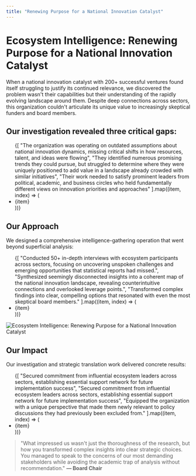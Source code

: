 ```yaml
---
title: "Renewing Purpose for a National Innovation Catalyst"
---
```


<h1 className="text-4xl mb-8">Ecosystem Intelligence: Renewing Purpose for a National Innovation Catalyst</h1>

<p>When a national innovation catalyst with 200+ successful ventures found itself struggling to justify its continued relevance, we discovered the problem wasn't their capabilities but their understanding of the rapidly evolving landscape around them. Despite deep connections across sectors, this organization couldn't articulate its unique value to increasingly skeptical funders and board members.</p>

<h2 className="text-2xl mt-12 mb-2">Our investigation revealed three critical gaps:</h2>

<ul>
  {[
    "The organization was operating on outdated assumptions about national innovation dynamics, missing critical shifts in how resources, talent, and ideas were flowing",
    "They identified numerous promising trends they could pursue, but struggled to determine where they were uniquely positioned to add value in a landscape already crowded with similar initiatives",
    "Their work needed to satisfy prominent leaders from political, academic, and business circles who held fundamentally different views on innovation priorities and approaches"
  ].map((item, index) => (
    <li key={index} className="list-disc ml-6">{item}</li>
  ))}
</ul>

<h2 className="text-2xl mt-12 mb-2">Our Approach</h2>

<p className="mb-2">We designed a comprehensive intelligence-gathering operation that went beyond superficial analysis:</p>

<ul>
  {[
    "Conducted 50+ in-depth interviews with ecosystem participants across sectors, focusing on uncovering unspoken challenges and emerging opportunities that statistical reports had missed.",
    "Synthesized seemingly disconnected insights into a coherent map of the national innovation landscape, revealing counterintuitive connections and overlooked leverage points.",
    "Transformed complex findings into clear, compelling options that resonated with even the most skeptical board members."
  ].map((item, index) => (
    <li key={index} className="list-disc ml-6">{item}</li>
  ))}
</ul>

<img src="/ecosystem-intelligence-renewing-purpose-for-a-national-innovation-catalyst.png" alt="Ecosystem Intelligence: Renewing Purpose for a National Innovation Catalyst" className="w-full mt-12" />

<h2 className="text-2xl mt-12 mb-2">Our Impact</h2>

<p className="mb-4">Our investigation and strategic translation work delivered concrete results:</p>

<ul className="mb-12">
  {[
    "Secured commitment from influential ecosystem leaders across sectors, establishing essential support network for future implementation success",
    "Secured commitment from influential ecosystem leaders across sectors, establishing essential support network for future implementation success",
    "Equipped the organization with a unique perspective that made them newly relevant to policy discussions they had previously been excluded from."
  ].map((item, index) => (
    <li key={index} className="list-disc ml-6">{item}</li>
  ))}
</ul>

> "What impressed us wasn't just the thoroughness of the research, but how you transformed complex insights into clear strategic choices. You managed to speak to the concerns of our most demanding stakeholders while avoiding the academic trap of analysis without recommendation." **— Board Chair**
